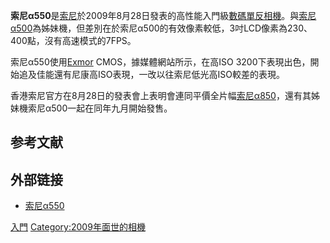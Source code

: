 {{Unreferenced|time=2021-02-22T01:02:57+00:00}}
{{Infobox camera
 | camera_name      = 索尼α550
 | image_name       = File:Sony α 550.jpg
 | image_size       = 
 | image_alt        = 
 | caption          = 
 | maker            = [[索尼|索尼]]
 | type             = [[单镜头反光照相机|单镜头反光照相机]]
 | lens_mount       = 23.4×15.6 mm APS-C Type CMOS Exmor Sensor、14.6 million total pixels 14.2 million effective pixels
 | lens             = Sony mount、compatible with Minolta A-type bayonet mount、Sony α Lens and Konica Minolta α/MAXXUM/DYNAX Lens
 | complens         = 
 | f-numbers        = 
 | sensor           = 
 | sensor_type      = 
 | sensor_size      = 
 | sensor_maker     = [[索尼|索尼]]
 | res              = 4592×3056 pixels
 | filmformat       = 
 | filmsize         = 
 | recording_medium = 
 | speedRange       = Auto、200、400、800、1600、3200、6400、12800
 | DXcoding         = 
 | storage          = Secure Digital、Secure Digital HC、Memory Stick PRO Duo
 | fadvance         = 
 | frewind          = 
 | focus            = 
 | fmode            = 
 | farea            = 
 | fcbkt            = 
 | exposure         = 
 | exbkt            = 
 | emode            = 
 | metering         = Multi-segment（40 segment Honeycomb pattern）、Center-weighted、Spot
 | mmode            = 
 | flash            = Manual Pop-up：Auto、Fill-flash、Slow sync、Rear flash sync、Wireless off camera flash
 | flashcomp        = 
 | fsynch           = 
 | flbkt            = 
 | compflash        = 
 | frame_rate       = 
 | shutter          = Electronically controlled、vertical-traverse、focal-plane Shutter
 | shutterRange     = 30 to 1/4000 sec、with Bulb mode
 | shutter_speeds   = 
 | cont             = Up to 7 frame/s max in Speed- Priority mode
 | viewfinder       = Eye-level fixed optical glass pentamirror
 | ovf              = 
 | magnification    = 
 | coverage         = 
 | iporc            = 
 | WB               = Auto、daylight、shade、cloudy、Tungsten、fluorescent、flash、color temperature、custom
 | wbbkt            = 3 exposures-Hi、Lo level selectable
 | drbkt            = 
 | drcomp           = 
 | brightness       = 
 | imsize           = 
 | throwdis         = 
 | prores           = 
 | vidrecord        = 
 | rearLCD          = 3.0 TFT Xtra Fine LCD、921 dots、600 dots
 | battery          = NP-FM500H Lithium-Ion rechargeable battery（1650 mAh）
 | obp              = 
 | odb              = 
 | omd              = 
 | oacc             = 
 | interface_AVout  = 
 | interface_Data   = 
 | body_comp-feats  = 
 | dimensions       = 
 | weight           = No battery：599 g（1.5 lb）
 | price            = 
 | made_in          = [[日本|日本]]
 | date             = 2009年8月28日
 | predecessor      = 
 | successor        = 
 | footnotes        = 
}}

'''索尼α550'''是[[索尼|索尼]]於2009年8月28日發表的高性能入門級[[數碼單反相機|數碼單反相機]]。與[[索尼α500|索尼α500]]為姊妹機，但差別在於索尼α500的有效像素較低，3吋LCD像素為230、400點，沒有高速模式的7FPS。

索尼α550使用[[Exmor|Exmor]] CMOS，據媒體網站所示，在高ISO 3200下表現出色，開始追及佳能還有尼康高ISO表現，一改以往索尼低光高ISO較差的表現。

香港索尼官方在8月28日的發表會上表明會連同平價全片幅[[索尼α850|索尼α850]]，還有其姊妹機索尼α500一起在同年九月開始發售。

== 参考文献 ==
{{Reflist}}

== 外部链接 ==
* {{jp}}[https://www.sony.jp/ichigan/products/DSLR-A550L/ 索尼α550]

{{Sony DSLR Cameras}}

[[Category:索尼A接環數位單眼相機|入門]]
[[Category:2009年面世的相機|Category:2009年面世的相機]]
